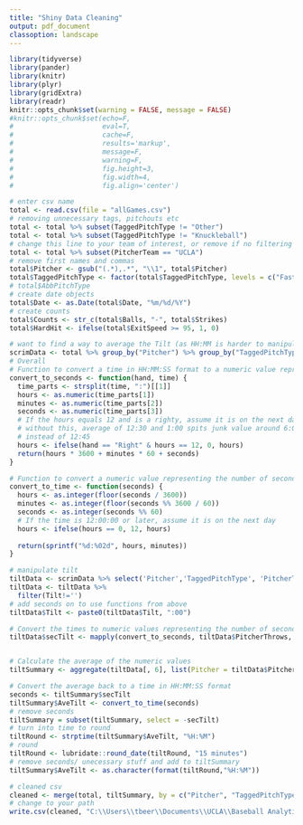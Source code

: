 ---
title: "Shiny Data Cleaning"
output: pdf_document
classoption: landscape
---

```{r setup, include=FALSE, echo = FALSE}
library(tidyverse)
library(pander)
library(knitr)
library(plyr)
library(gridExtra) 
library(readr)
knitr::opts_chunk$set(warning = FALSE, message = FALSE) 
#knitr::opts_chunk$set(echo=F, 
#                      eval=T,
#                      cache=F,
#                      results='markup', 
#                      message=F,
#                      warning=F, 
#                      fig.height=3,
#                      fig.width=4,
#                      fig.align='center')
```

```{r, include = FALSE}
# enter csv name
total <- read.csv(file = "allGames.csv")
# removing unnecessary tags, pitchouts etc
total <- total %>% subset(TaggedPitchType != "Other")
total <- total %>% subset(TaggedPitchType != "Knuckleball")
# change this line to your team of interest, or remove if no filtering on team
total <- total %>% subset(PitcherTeam == "UCLA")
# remove first names and commas
total$Pitcher <- gsub("(.*),.*", "\\1", total$Pitcher)
total$TaggedPitchType <- factor(total$TaggedPitchType, levels = c("Fastball", "Sinker","Cutter", "Curveball", "Slider", "Sweeper", "ChangeUp", "Splitter"))
# total$AbbPitchType
# create date objects
total$Date <- as.Date(total$Date, "%m/%d/%Y")
# create counts
total$Counts <- str_c(total$Balls, "-", total$Strikes)
total$HardHit <- ifelse(total$ExitSpeed >= 95, 1, 0)
```

```{r, include = FALSE}
# want to find a way to average the Tilt (as HH:MM is harder to manipulate)
scrimData <- total %>% group_by("Pitcher") %>% group_by("TaggedPitchType")
# Overall
# Function to convert a time in HH:MM:SS format to a numeric value representing the number of seconds
convert_to_seconds <- function(hand, time) {
  time_parts <- strsplit(time, ":")[[1]]
  hours <- as.numeric(time_parts[1])
  minutes <- as.numeric(time_parts[2])
  seconds <- as.numeric(time_parts[3])
  # If the hours equals 12 and is a righty, assume it is on the next day
  # without this, average of 12:30 and 1:00 spits junk value around 6:00,
  # instead of 12:45
  hours <- ifelse(hand == "Right" & hours == 12, 0, hours)
  return(hours * 3600 + minutes * 60 + seconds)
}

# Function to convert a numeric value representing the number of seconds to a time in HH:MM:SS format
convert_to_time <- function(seconds) {
  hours <- as.integer(floor(seconds / 3600))
  minutes <- as.integer(floor(seconds %% 3600 / 60))
  seconds <- as.integer(seconds %% 60)
  # If the time is 12:00:00 or later, assume it is on the next day
  hours <- ifelse(hours == 0, 12, hours)
  
  return(sprintf("%d:%02d", hours, minutes))
}

# manipulate tilt 
tiltData <- scrimData %>% select('Pitcher','TaggedPitchType', 'PitcherThrows','Tilt')
tiltData <- tiltData %>%
  filter(Tilt!='')
# add seconds on to use functions from above
tiltData$Tilt <- paste0(tiltData$Tilt, ":00")

# Convert the times to numeric values representing the number of seconds
tiltData$secTilt <- mapply(convert_to_seconds, tiltData$PitcherThrows, tiltData$Tilt)


# Calculate the average of the numeric values
tiltSummary <- aggregate(tiltData[, 6], list(Pitcher = tiltData$Pitcher, TaggedPitchType = tiltData$TaggedPitchType), mean, na.rm = TRUE)

# Convert the average back to a time in HH:MM:SS format
seconds <- tiltSummary$secTilt
tiltSummary$AveTilt <- convert_to_time(seconds)
# remove seconds
tiltSummary = subset(tiltSummary, select = -secTilt)
# turn into time to round
tiltRound <- strptime(tiltSummary$AveTilt, "%H:%M")
# round
tiltRound <- lubridate::round_date(tiltRound, "15 minutes")
# remove seconds/ unecessary stuff and add to tiltSummary
tiltSummary$AveTilt <- as.character(format(tiltRound,"%H:%M"))
```

```{r}
# cleaned csv
cleaned <- merge(total, tiltSummary, by = c("Pitcher", "TaggedPitchType"), all = TRUE)
# change to your path
write.csv(cleaned, "C:\\Users\\tbeer\\Documents\\UCLA\\Baseball Analytics\\Shiny\\Shiny Testing\\cleanedGames.csv", row.names = FALSE)
```


